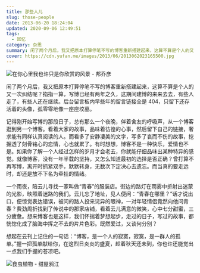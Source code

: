 ```yaml
---
title: 那些人儿
slug: those-people
date: 2013-06-20 18:24:04
updated: 2020-09-06 12:49:51
tags:
  - 回忆
category: 杂思
summary: 闲了两个月后，我又把原本打算停笔不写的博客重新搭建起来，这算不算是个人的又一次纠结呢？掐指一算，写博已经有两年之久，这期间建博的来来去去，有些人走了，有些人还在继续。
cover: https://cdn.yufan.me/images/2013/06/2013062023165500.jpg
---
```


![在你心里我也许只是你欣赏的风景 - 邦乔彦](https://cdn.yufan.me/images/2013/06/2013062023222900.jpg)

<MusicPlayer netease={477931} />

闲了两个月后，我又把原本打算停笔不写的博客重新搭建起来，这算不算是个人的又一次纠结呢？掐指一算，写博已经有两年之久，这期间建博的来来去去，有些人走了，有些人还在继续。后台留言板内早些年的留言链接全是 404，只留下还存活着的头像，孤零零地像一座座坟墓。

记得刚开始写博的那段日子，总有那么一个夜晚，伴着舍友的呼吸声，从一个博客逛到另一个博客。看着大家的故事，品味着彷徨的心事，然后留下自己的链接，奢求能有同样认真阅读的人。而看多了安静凄美的文字，写多了哀而不伤的故事，挖掘透了刻骨铭心的恋情，心也就累了。有时想想，博客不是一种快乐，爱情也不是。如果你了解一个人经过怎样的岁月才会老去，你就能仔细品味出某种特异的感觉。就像博客，没有一年半载的坚持，又怎么知道最初的选择是否正确？曾打算不再写博，离开时抓紧双手，默默转身，无数次下定决心去遗忘。而当真的要走远时，却还是放不下名为牵挂的情绪。

一个雨夜，陪云儿寻找一家叫做“青春”的服装店。街边的路灯在雨雾中折射出迷蒙的光影，映照着迷路的我们。云儿忘了地址，见人便问：“青春在哪里？”话才说出口，便惊觉表达错误，被问的路人投来诧异的眼神，一对年轻情侣竟然向他问青春？费劲周折找到了传说中的那家店铺，看着云儿满意的微笑，心中七分甜蜜，三分疲惫。想来博客也是这样，我们怀揣着梦想起步，走过的日子，写过的故事，都恍惚化成了脑海中挥之不去的片片色彩。既然爱过，又谈何分别？

想起在云刊上记住的一句话：“博客，是一个人的寂寞，寂寞，是一群人的孤单。”握一把孤单献给你，在这烈日炎炎的盛夏，趁着秋天还未到，你也许还能觉出一点我们手握的苍凉吧。

![食虫植物 - 绀屋鸦江](https://cdn.yufan.me/images/2013/06/2013062023193800.jpg)
